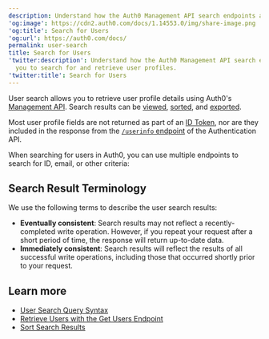 ```yaml
---
description: Understand how the Auth0 Management API search endpoints allow you to search for and retrieve user profiles.
'og:image': https://cdn2.auth0.com/docs/1.14553.0/img/share-image.png
'og:title': Search for Users
'og:url': https://auth0.com/docs/
permalink: user-search
title: Search for Users
'twitter:description': Understand how the Auth0 Management API search endpoints allow
  you to search for and retrieve user profiles.
'twitter:title': Search for Users
---
```

User search allows you to retrieve user profile details using Auth0's [Management API](https://auth0.com/docs/api/management/v2). Search results can be [viewed](/docs/manage-users/user-search/view-search-results-by-page), [sorted](/docs/manage-users/user-search/sort-search-results), and [exported](/docs/manage-users/user-migration/bulk-user-exports).

Most user profile fields are not returned as part of an [ID Token](/docs/secure/tokens/id-tokens), nor are they included in the response from the [`/userinfo` endpoint](https://auth0.com/docs/api/authentication#get-user-info) of the Authentication API.

When searching for users in Auth0, you can use multiple endpoints to search for ID, email, or other criteria:

## Search Result Terminology

We use the following terms to describe the user search results:

* **Eventually consistent**: Search results may not reflect a recently-completed write operation. However, if you repeat your request after a short period of time, the response will return up-to-date data.
* **Immediately consistent**: Search results will reflect the results of all successful write operations, including those that occurred shortly prior to your request.

## Learn more

* [User Search Query Syntax](/docs/manage-users/user-search/user-search-query-syntax)
* [Retrieve Users with the Get Users Endpoint](/docs/manage-users/user-search/retrieve-users-with-get-users-endpoint)
* [Sort Search Results](/docs/manage-users/user-search/sort-search-results)